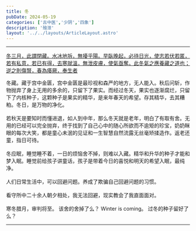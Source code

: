 ```yaml
---
title: 冬
pubDate: 2024-05-19
categories: ['古中医','少阴','四象']
description: '飱泄'
layout: '../../layouts/ArticleLayout.astro'
---
```


---

<div style="text-decoration: underline;" class="write-vertical-right h-[50%] float-right pb-20 animate-fadein-down">
冬三月，此謂閉藏。水冰地坼，無擾乎陽。早臥晚起，必待日光，使志若伏若匿，若有私意，若已有得，去寒就溫，無泄皮膚，使氣亟奪。此冬氣之應養藏之道也；逆之則傷腎，春為痿厥，奉生者
</div>

冬藏。藏于宫中金匮，宫中金匮是最珍视和森严的地方，无人能入。秋后问斩，作物抛弃了身上无用的多余的，只留下了果实。而经过冬天，果实也逐渐腐烂，只留下了内核种子，这颗种子是果实的精华，是来年春天的希望。存其精华，去其糟粕。冬日，是万物的净化。<br /><br />
若秋天是要知时而懂进退，如人到中年，那么冬天就是老年，明白了有取有舍。无用的已经可以完全抛弃，终于找到了自己心中的随心所欲而不逾矩的珍宝，奶奶眯眼的每次大笑，都是童心未泯的见证和一生智慧自然流露无丝毫矫揉造作。返老还童，指日可待。<br /><br />
冬应眠，睡觉睡不着，一日的烦恼舍不掉，则难以入藏。精华和升华的种子才能和梦入眠。睡觉前给孩子讲童话，孩子是带着今日的喜悦和明天的希望入眠，最纯净。<br /><br />
人们日常生活中，可以回避问题。养成了欺骗自己回避问题的习惯。<br /><br />
看守所中二十余人朝夕相处，我无法回避，现实教会了我直面面对。<br /><br />
寒冬腊月，审判将至。
该舍的舍掉了么？
Winter is coming。
过冬的种子留好了么？

---
